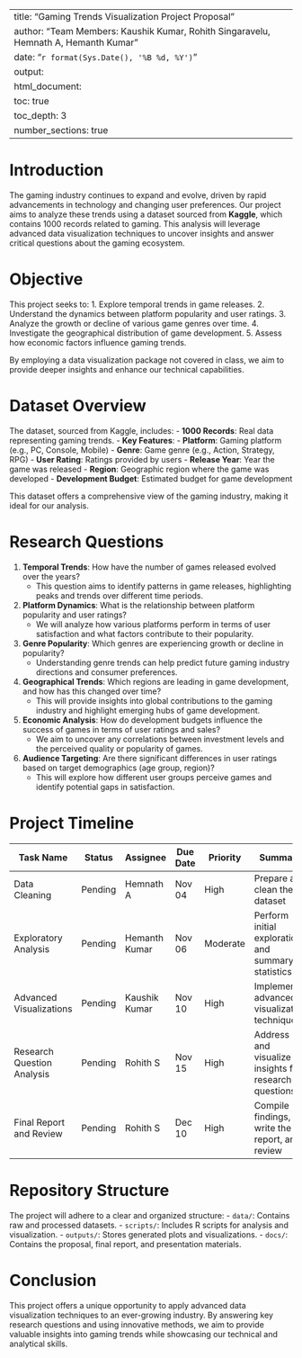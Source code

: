 
---
title: "Gaming Trends Visualization Project Proposal"
author: "Team Members: Kaushik Kumar, Rohith Singaravelu, Hemnath A, Hemanth Kumar"
date: "`r format(Sys.Date(), '%B %d, %Y')`"
output:
  html_document:
    toc: true
    toc_depth: 3
    number_sections: true
---

# Introduction
The gaming industry continues to expand and evolve, driven by rapid advancements in technology and changing user preferences. Our project aims to analyze these trends using a dataset sourced from **Kaggle**, which contains 1000 records related to gaming. This analysis will leverage advanced data visualization techniques to uncover insights and answer critical questions about the gaming ecosystem.

# Objective
This project seeks to:
1. Explore temporal trends in game releases.
2. Understand the dynamics between platform popularity and user ratings.
3. Analyze the growth or decline of various game genres over time.
4. Investigate the geographical distribution of game development.
5. Assess how economic factors influence gaming trends.

By employing a data visualization package not covered in class, we aim to provide deeper insights and enhance our technical capabilities.

# Dataset Overview
The dataset, sourced from Kaggle, includes:
- **1000 Records**: Real data representing gaming trends.
- **Key Features**:
  - **Platform**: Gaming platform (e.g., PC, Console, Mobile)
  - **Genre**: Game genre (e.g., Action, Strategy, RPG)
  - **User Rating**: Ratings provided by users
  - **Release Year**: Year the game was released
  - **Region**: Geographic region where the game was developed
  - **Development Budget**: Estimated budget for game development

This dataset offers a comprehensive view of the gaming industry, making it ideal for our analysis.

# Research Questions
1. **Temporal Trends**: How have the number of games released evolved over the years?
   - This question aims to identify patterns in game releases, highlighting peaks and trends over different time periods.

2. **Platform Dynamics**: What is the relationship between platform popularity and user ratings?
   - We will analyze how various platforms perform in terms of user satisfaction and what factors contribute to their popularity.

3. **Genre Popularity**: Which genres are experiencing growth or decline in popularity?
   - Understanding genre trends can help predict future gaming industry directions and consumer preferences.

4. **Geographical Trends**: Which regions are leading in game development, and how has this changed over time?
   - This will provide insights into global contributions to the gaming industry and highlight emerging hubs of game development.

5. **Economic Analysis**: How do development budgets influence the success of games in terms of user ratings and sales?
   - We aim to uncover any correlations between investment levels and the perceived quality or popularity of games.

6. **Audience Targeting**: Are there significant differences in user ratings based on target demographics (age group, region)?
   - This will explore how different user groups perceive games and identify potential gaps in satisfaction.

# Project Timeline

| Task Name                | Status   | Assignee       | Due Date   | Priority | Summary |
|--------------------------|----------|----------------|------------|----------|---------|
| Data Cleaning            | Pending  | Hemnath A      | Nov 04     | High     | Prepare and clean the dataset |
| Exploratory Analysis     | Pending  | Hemanth Kumar  | Nov 06     | Moderate | Perform initial exploration and summary statistics |
| Advanced Visualizations  | Pending  | Kaushik Kumar  | Nov 10     | High     | Implement advanced visualization techniques |
| Research Question Analysis | Pending | Rohith S      | Nov 15     | High     | Address and visualize insights for research questions |
| Final Report and Review  | Pending  | Rohith S       | Dec 10     |  High    | Compile findings, write the report, and review |

# Repository Structure
The project will adhere to a clear and organized structure:
- `data/`: Contains raw and processed datasets.
- `scripts/`: Includes R scripts for analysis and visualization.
- `outputs/`: Stores generated plots and visualizations.
- `docs/`: Contains the proposal, final report, and presentation materials.

# Conclusion
This project offers a unique opportunity to apply advanced data visualization techniques to an ever-growing industry. By answering key research questions and using innovative methods, we aim to provide valuable insights into gaming trends while showcasing our technical and analytical skills.

